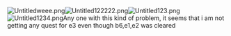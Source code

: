 [[File:Untitledweee.png|thumb]][[File:Untitled122222.png|thumb]][[File:Untitled123.png|thumb]][[File:Untitled1234.png|thumb]]Any one with this kind of problem, it seems that i am not getting any quest for e3 even though b6,e1,e2 was cleared <ac_metadata title="Kancolle E-2 Quests Not On Quests List" lastmove="1452419496"> </ac_metadata>